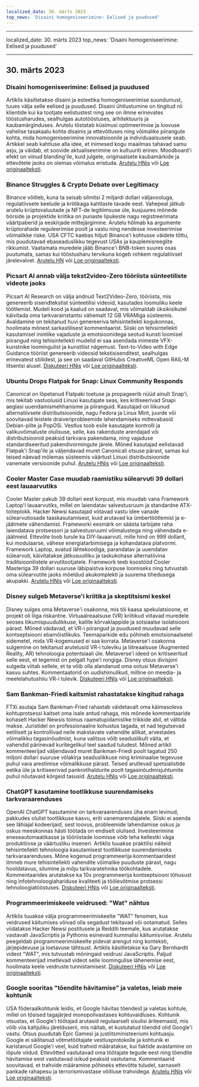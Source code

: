 ```yaml
---
localized_date: 30. märts 2023
top_news: 'Disaini homogeniseerimine: Eelised ja puudused'
---
```


---

localized_date: 30. märts 2023
top_news: 'Disaini homogeniseerimine: Eelised ja puudused'

---



<CallToAction />

<Steps>

## 30. märts 2023

### Disaini homogeniseerimine: Eelised ja puudused

Artiklis käsitletakse disaini ja esteetika homogeniseerimise suundumust, tuues välja selle eelised ja puudused. Disaini ühtlustumine on tingitud nii klientide kui ka tootjate eelistustest ning see on ilmne erinevates tööstusharudes, sealhulgas autotööstuses, arhitektuuris ja kaubamärginduses. Arutelu tõstatab küsimusi optimeerimise ja loovuse vahelise tasakaalu kohta disainis ja ettevõtluses ning võimalike piirangute kohta, mida homogeniseerimine innovatsioonile ja individuaalsusele seab. Artikkel seab kahtluse alla idee, et inimesed kogu maailmas tahavad samu asju, ja väidab, et soovide aktualiseerimine on kultuuriti erinev. Moodboard'i efekt on viinud blanding'ile, kuid julgete, originaalsete kaubamärkide ja ettevõtete jaoks on olemas võimalus eristuda.
[Arutelu HNis](http://news.ycombinator.com/item?id=35355703) või [Loe originaalteksti](https://www.alexmurrell.co.uk/articles/the-age-of-average).

### Binance Struggles & Crypto Debate over Legitimacy

Binance võitleb, kuna ta seisab silmitsi 2 miljardi dollari väljavooluga, regulatiivsete keelude ja kriitikaga kahtlaste tavade eest. Vahepeal jätkub arutelu krüptovaluutade ja NFT-de legitiimsuse üle, kusjuures mõnede börside ja projektide kriitika on punaste lipukeste nagu registreerimata väärtpaberid ja eeskirjade mittejärgimine. Arutelu hõlmab ka argumente krüptorahade reguleerimise poolt ja vastu ning nendesse investeerimise võimalikke riske. USA CFTC kaebas hiljuti Binance'i kohtusse väidete tõttu, mis puudutavad ebaseaduslikku tegevust USAs ja kauplemisreeglite rikkumist. Vaatamata muredele jääb Binance'i BNB-token suures osas puutumata, samas kui tööstusharu tervikuna kogeb rohkem regulatiivset järelevalvet.
[Arutelu HN](http://news.ycombinator.com/item?id=35351805) või [Loe originaalteksti](https://www.wsj.com/articles/binance-sees-2-billion-in-outflows-as-troubles-compound-9a136e21).

### Picsart AI annab välja tekst2video-Zero tööriista sünteetiliste videote jaoks

Picsart AI Research on välja andnud Text2Video-Zero, tööriista, mis genereerib sisendtekstist sünteetilisi videoid, kasutades loomuliku keele töötlemist. Mudeli kood ja kaalud on saadaval, mis võimaldab üksikisikutel käivitada oma tarkvarainstantsi vähemalt 12 GB VRAMiga süsteemis. Avaldamine on tekitanud huvi genereeriva tehisintellekti kogukonnas, hoolimata mõnest sarkastilisest kommentaarist. Siiski on tehisintellekti kasutamisel inimlike vajaduste ja emotsioonidega seotud kunsti loomisel piirangud ning tehisintellekti mudelid ei saa asendada inimeste VFX-kunstnike loomingulist ja kunstilist nägemust. Text-to-Video with Edge Guidance tööriist genereerib videosid tekstisisenditest, sealhulgas erinevatest stiilidest, ja see on saadaval GitHubis CreativeML Open RAIL-M litsentsi alusel.
[Diskuteeri HNis](http://news.ycombinator.com/item?id=35352452) või [Loe originaalteksti](https://github.com/Picsart-AI-Research/Text2Video-Zero).

### Ubuntu Drops Flatpak for Snap: Linux Community Responds

Canonical on lõpetanud Flatpaki toetuse ja propageerib nüüd ainult Snap'i, mis tekitab vastuolusid Linuxi kasutajate seas, kes kritiseerivad Snapi aeglasi uuendamismehhanisme ja piiranguid. Kasutajad on liikunud alternatiivsete distributsioonide, nagu Fedora ja Linux Mint, juurde või soovitavad teistele draiveriprobleemide lahendamiseks mittevabasid Debian-pilte ja PopOSi. Vestlus toob esile kasutajate kontrolli ja valikuvõimaluste olulisuse, selle, kas rakenduste arendajad või distributsioonid peaksid tarkvara pakendama, ning vajaduse standardiseeritud pakendivormingute järele. Mõned kasutajad eelistavad Flatpak'i Snap'ile ja väljendavad muret Canonicali otsuse pärast, samas kui teised näevad mõlemas süsteemis väärtust Linuxi distributsioonide vanemate versioonide puhul.
[Arutelu HNis](http://news.ycombinator.com/item?id=35354729) või [Loe originaalteksti](https://lwn.net/SubscriberLink/927262/6adb2350e2b0d2ce/).

### Cooler Master Case muudab raamistiku sülearvuti 39 dollari eest lauaarvutiks

Cooler Master pakub 39 dollari eest korpust, mis muudab vana Framework Laptop'i lauaarvutiks, millel on laiendatav salvestusruum ja standardne ATX-toiteplokk. Hacker Newsi kasutajad võtavad vastu idee vanade sülearvutiosade taaskasutamisest, kuid arutavad ka ümbertöötlemist ja e-jäätmete vähendamist. Frameworki eesmärk on säästa tarbijate raha laiendatava protsessori ja salvestusruumi võimalustega ning vähendada e-jäätmeid. Ettevõte toob turule ka DIY-lauaarvuti, mille hind on 999 dollarit, kui modulaarse, vähese energiatarbimisega ja kohandatava platvormi. Framework Laptop, avatud lähtekoodiga, parandatav ja uuendatav sülearvuti, käivitatakse jätkusuutliku ja taskukohase alternatiivina traditsioonilistele arvutitootjatele. Framework teeb koostööd Cooler Masteriga 39 dollari suuruse läbipaistva korpuse loomiseks ning tutvustab oma sülearvutite jaoks mõeldud akukomplekti ja suurema tihedusega akupakki.
[Arutelu HNis](http://news.ycombinator.com/item?id=35350288) või [Loe originaalteksti](https://www.theverge.com/2023/3/23/23652939/framework-cooler-master-sff-pc-case).

### Disney sulgeb Metaverse'i kriitika ja skeptitsismi keskel

Disney sulges oma Metaverse'i osakonna, mis tõi kaasa spekulatsioone, et projekt oli liiga riskantne. Virtuaalreaalsuse (VR) kriitikud viitavad muredele seoses liikumispuudulikkuse, kallite kõrvaklappide ja sotsiaalse isolatsiooni pärast. Mõned väidavad, et VR-i piirangud ja puudused muudavad selle kontseptsiooni ebamõistlikuks. Teemaparkide edu põhineb emotsionaalsetel sidemetel, mida VR-kogemused ei saa korrata. Metaverse'i osakonna sulgemine on tekitanud arutelusid VR-i tuleviku ja liitreaalsuse (Augmented Reality, AR) tehnoloogia potentsiaali üle. Metaverse'i ideed on kritiseeritud selle eest, et tegemist on pelgalt hype'i rongiga. Disney otsus divisjoni sulgeda viitab sellele, et ta võib olla alandanud oma ootusi Metaverse'i kasvu suhtes. Kommentaatorid on uudishimulikud, milline on meedia- ja meelelahutushiiu VR-i tulevik.
[Diskuteeri HNis](http://news.ycombinator.com/item?id=35350952) või [Loe originaalteksti](https://www.wsj.com/articles/disney-eliminates-its-metaverse-division-as-part-of-companys-layoffs-plan-94b03650).

### Sam Bankman-Friedi kaitsmist rahastatakse kingitud rahaga

FTXi asutaja Sam Bankman-Fried rahastab väidetavalt oma käimasoleva kohtuprotsessi kaitset oma isale antud rahaga, mis mõnede kommentaaride kohaselt Hacker Newsis toimus raamatupidamislike trikkide abil, et vältida makse. Juristidel on professionaalne kohustus tagada, et nad tegutsevad eetiliselt ja kontrollivad neile makstavate vahendite allikat, arvestades võimalikku tagasinõudmist, kuna valitsus võib seaduslikult väita, et vahendid pärinevad kuritegelikul teel saadud tuludest. Mõned artikli kommenteerijad väljendavad muret Bankman-Friedi poolt tagatud 250 miljoni dollari suuruse võlakirja seaduslikkuse ning kriminaalse tegevuse puhul vara arestimise võimalikkuse pärast. Teised arutlevad spetsialistide eetika üle ja kritiseerivad pankrotihaldurite poolt tagasinõudmisjuhtumite puhul nõutavaid kõrgeid tasusid.
[Arutelu HNis](http://news.ycombinator.com/item?id=35358698) või [Loe originaalteksti](https://www.forbes.com/sites/sarahemerson/2023/03/29/sam-bankman-fried-legal-fees-funded-by-alameda-money-gifted-to-father-joe-bankman/).

### ChatGPT kasutamine tootlikkuse suurendamiseks tarkvaraarenduses

OpenAI ChatGPT kasutamine on tarkvaraarenduses üha enam levinud, pakkudes olulist tootlikkuse kasvu, eriti vanemarendajatele. Siiski ei asenda see lähiajal kodeerijaid, sest loovus, probleemide lahendamise oskus ja oskus meeskonnas hästi töötada on endiselt olulised. Investeerimine eneseautomaatikasse ja tööriistade loomisse võib teha kellestki väga produktiivse ja väärtusliku inseneri. Artiklis tuuakse praktilisi näiteid tehisintellekti tehnoloogia kasutamisest tootlikkuse suurendamiseks tarkvaraarenduses. Mõne kogenud programmeerija kommentaaridest ilmneb mure tehisintellekti vahendite võimalike puuduste pärast, nagu hooldatavus, silumine ja mõju tarkvaratehnika töökohtadele. Kommentaarides arutatakse ka 10x programmeerija kontseptsiooni tõhusust ning infotehnoloogiahariduse kvaliteeti ja töölevõtmise protsessi tehnoloogiatööstuses.
[Diskuteeri HNis](http://news.ycombinator.com/item?id=35356054) või [Loe originaalteksti](https://kadekillary.work/posts/1000x-eng/).

### Programmeerimiskeele veidrused: "Wat" nähtus

Artiklis tuuakse välja programmeerimiskeelte "WAT" fenomen, kus veidrused käitumises võivad olla segadust tekitavad või ootamatud. Selles viidatakse Hacker Newsi postitusele ja Redditi teemale, kus arutatakse vastavalt JavaScriptis ja Pythonis esinevaid kummalisi käitumisviise. Arutelu peegeldab programmeerimiskeelte pidevat arengut ning konteksti, järjepidevuse ja loetavuse tähtsust. Artiklis käsitletakse ka Gary Bernhardti videot "WAT", mis tutvustab mõningaid veidrusi JavaScriptis. Paljud kommenteerijad imetlevad videot selle loomingulise lähenemise eest, hoolimata keele veidruste tunnistamisest.
[Diskuteeri HNis](http://news.ycombinator.com/item?id=35363044) või [Loe originaalteksti](https://www.destroyallsoftware.com/talks/wat).

### Google sooritas "tõendite hävitamise" ja valetas, leiab meie kohtunik

USA föderaalkohtunik leidis, et Google hävitas tõendeid ja valetas kohtule, millel on tõsised tagajärjed monopolivastases kohtuvaidluses. Kohtunik otsustas, et Google'i töötajad arutasid regulaarselt sisulisi äriteemasid, mis võib viia kahjuliku järelduseni, mis näitab, et kustutatud tõendid olid Google'i vastu. Otsus puudutab Epic Gamesi ja justiitsministeeriumi kohtuasju. Google ei säilitanud võtmetöötajate vestlusprotokolle ja kohtunik ei karistanud Google'i veel, kuid trahvid määratakse, kui faktide avastamine on lõpule viidud. Ettevõtted vastutavad oma töötajate tegude eest ning tõendite hävitamise eest vastutavad isikud peaksid vastutama. Kommentaarid soovitavad, et trahvide määramine põhineks ettevõtte tuludel, sarnaselt pankade rahapesu ja terrorismivastase võitluse trahvidega.
[Arutelu HNis](http://news.ycombinator.com/item?id=35363095) või [Loe originaalteksti](https://storage.courtlistener.com/recap/gov.uscourts.cand.373179/gov.uscourts.cand.373179.469.0.pdf).

</Steps>
